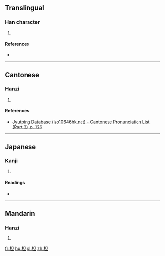 ==Translingual==

===Han character===
{{Han char|rn=75|rad=木|as=05|sn=9|four=4691<sub>0</sub>|canj=木日一 (DAM), X木日一 (XDAM)|ids=⿰[[木]][[旦]]}}

# {{defn|Han|sort=木05}}

====References====
* {{Han ref|kx=0520.080|dkj=14644|hdz=21181.060|uh=67E6|ud=26598|bh=CF5C|bd=53084}}

----

==Cantonese==

===Hanzi===
{{yue-hanzi|jyut=[[daan6]]|y=daan6}}

# {{defn|lang=yue|sort=木05}}

====References====
*[http://www.iso10646hk.net/jp/document/download.jsp Jyutping Database (iso10646hk.net) - Cantonese Pronunciation List (Part 2), p. 126]

----

==Japanese==

===Kanji===
{{ja-kanji|grade=|rs=木05}}

# {{defn|lang=ja|sort=木05}}

====Readings====
* {{ja-readings|on=[[たん]] (tan), [[だん]] (dan)|kun=}}

----

==Mandarin==

===Hanzi===
{{cmn-hanzi|pin=[[dàn]] ([[dan4]]), [[zhǔ]] ([[zhu3]])|wg=tan<sup>4</sup>, chu<sup>3</sup>}}

# {{defn|lang=cmn|sort=木05}}

[[fr:柦]]
[[hu:柦]]
[[pl:柦]]
[[zh:柦]]